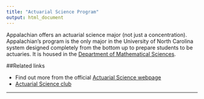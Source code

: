 ```yaml
---
title: "Actuarial Science Program"
output: html_document
---
```




Appalachian offers an actuarial science major (not just a concentration). Appalachian’s program is the only major in the University of North Carolina system designed completely from the bottom up to prepare students to be actuaries.  It is housed in the [Department of Mathematical Sciences](https://mathsci.appstate.edu/).

##Related links

  * Find out more from the official [Actuarial Science webpage](https://mathsci.appstate.edu/academics/undergraduate-programs/actuarial-science.)
  * [Actuarial Science club](https://orgsync.com/126391/chapter)



***